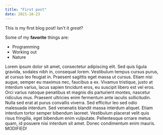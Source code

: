```yaml
---
title: "First post"
date: 2021-10-23
---
```


This is my first blog post! Isn't it *great*?

Some of my **favorite** things are:

* Programming
* Working out
* Nature

Lorem ipsum dolor sit amet, consectetur adipiscing elit.
Sed quis ligula gravida, sodales nibh in, consequat lorem.
Vestibulum tempus cursus purus, at cursus leo feugiat in.
Praesent sagittis eget massa ut cursus. Etiam nisi augue,
semper eu maximus nec, faucibus a ex. Vivamus tristique,
justo at interdum varius, lacus sapien tincidunt eros,
eu suscipit libero est vel eros. Orci varius natoque
penatibus et magnis dis parturient montes, nascetur ridiculus mus.
Praesent ultricies enim fermentum ante iaculis sollicitudin.
Nulla sed erat at purus convallis viverra. Sed efficitur
leo sed odio malesuada interdum. Sed venenatis blandit massa
interdum aliquet. Etiam interdum tortor semper bibendum laoreet.
Vestibulum placerat velit quis risus fringilla, eget bibendum enim vulputate.
Pellentesque ornare metus quam, id posuere nisi interdum sit amet.
Donec condimentum enim mauris. MODIFIED!
